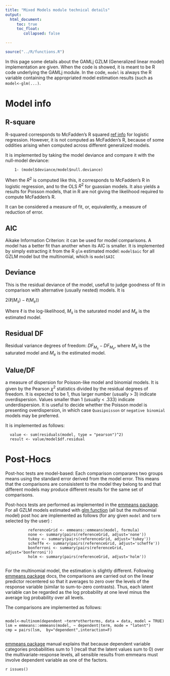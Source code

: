 ```yaml
---
title: "Mixed Models module technical details"
output: 
  html_document:
     toc: true
     toc_float:
        collapsed: false

---
```



```r
source("../R/functions.R")
```


In this page some details about the GAMLj GZLM (Generalized linear model) implementation are given. When the code is showed, it is meant to be R code underlying the GAMLj module. In the code, `model` is always the R variable containing the appropriated model estimation results (such as `model<-glm(...)`.

# Model info

## R-square
R-squared corresponds to McFadden’s R squared [ref info](https://stats.idre.ucla.edu/other/mult-pkg/faq/general/faq-what-are-pseudo-r-squareds/) for logistic regression. However, it is not computed as McFadden’s R, because of some oddities arising when computed across different generalized models. 

It is implemented by taking the model deviance and compare it with the null-model deviance:

```   
    1- (model$deviance/model$null.deviance)
```

When the $R^2$ is computed like this, it corresponds to McFadden’s R in logistic regression, and to the OLS $R^2$ for guassian models. It also yields a results for Poisson models, that in R are not giving the likelihood required to compute McFadden’s R. 

It can be considered a measure of fit, or, equivalently, a measure of reduction of error. 

## AIC

Aikake Information Criterion: it can be used for model comparisons. A model has a better fit than another when its AIC is smaller. It is implemented by simply estracting it from the R `glm` estimated model: `model$aic` for all GZLM model but the multinomial, which is `model$AIC`


## Deviance
This is the residual deviance of the model, usefull to judge goodness of fit in comparison with alternative (usually nested) models. It is  

$2 ( \ell (M_s)  - \ell (M_e) )$

Where $\ell$ is the log-likelihood, $M_s$ is the saturated model and $M_e$ is the estimated model.

## Residual DF

Residual variance degrees of freedom: $DF_{M_s} -DF_{M_e}$, where $M_s$ is the saturated model and $M_e$ is the estimated model.

## Value/DF

a measure of dispersion for Poisson-like model and binomial models. It is given by the Pearson $\chi^2$ statistics divided by the residual degrees of freedom. It is expected to be 1, thus larger number (usually > 3) indicate overdispersion. Values smaller than 1 (usually < .333) indicate underdispersion. It is useful to decide whether the Poisson model is presenting overdispersion, in which case `Quasipoisson` or `negative binomial` models may be preferred. 

It is implemented as follows:

```
  value <- sum(residuals(model, type = "pearson")^2)
  result <- value/model$df.residual

```


# Post-Hocs

Post-hoc tests are model-based: Each comparison comparares two groups means using the standard error derived from the model error. This means that the comparisons are consisistent to the model they belong to and that different models may produce different results for the same set of comparisons.

Post-hocs tests are performed as implemented in the [emmeans package](https://cran.r-project.org/web/packages/emmeans/index.html). For all GZLM models estimated with [glm function](https://stat.ethz.ch/R-manual/R-devel/library/stats/html/glm.html) (all but the multinomial model) post hoc are implemented as follows (for any given  `model` and `term` selected by the user) :

```
          referenceGrid <- emmeans::emmeans(model, formula)
          none <- summary(pairs(referenceGrid, adjust='none'))
          tukey <- summary(pairs(referenceGrid, adjust='tukey'))
          scheffe <- summary(pairs(referenceGrid, adjust='scheffe'))
          bonferroni <- summary(pairs(referenceGrid, adjust='bonferroni'))
          holm <- summary(pairs(referenceGrid, adjust='holm'))
      
```


For the multinomial model, the estimation is slightly different. Following [emmeans package](https://cran.r-project.org/web/packages/emmeans/index.html) docs, the comparisons are carried out on the linear predictor recentered so that it averages to zero over the levels of the response variable (similar to sum-to-zero contrasts). Thus, each latent variable can be regarded as the log probability at one level minus the average log probability over all levels.

The comparisons are implemented as follows:
```

model<-multinom(dependent ~term*otherterms, data = data, model = TRUE)
lsm = emmeans::emmeans(model, ~ dependent|term, mode = "latent")
cmp = pairs(lsm,  by="dependent",interaction=F) 


```

[emmeans package](https://cran.r-project.org/web/packages/emmeans/index.html) manual explains that because dependent variable categories probabilities sum to 1 (recall that the latent values sum to 0) over the multivariate-response levels, all sensible results from emmeans must involve dependent variable as one of the factors.

`r issues()`
